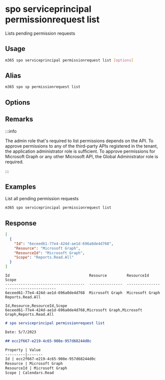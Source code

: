 
# spo serviceprincipal permissionrequest list

Lists pending permission requests

## Usage

```sh
m365 spo serviceprincipal permissionrequest list [options]
```

## Alias

```sh
m365 spo sp permissionrequest list
```

## Options

<Global />

## Remarks

:::info

The admin role that's required to list permissions depends on the API. To approve permissions to any of the third-party APIs registered in the tenant, the application administrator role is sufficient. To approve permissions for Microsoft Graph or any other Microsoft API, the Global Administrator role is required.

:::

## Examples

List all pending permission requests

```sh
m365 spo serviceprincipal permissionrequest list
```

## Response

<Tabs>
  <TabItem value="JSON">

  ```json
  [
    {
      "Id": "6eceed61-77e4-424d-ae1d-696a0de4d768",
      "Resource": "Microsoft Graph",
      "ResourceId": "Microsoft Graph",
      "Scope": "Reports.Read.All"
    }
  ]
  ```

  </TabItem>
  <TabItem value="Text">

  ```text
  Id                                    Resource         ResourceId       Scope
  ------------------------------------  ---------------  ---------------  -----------------------
  6eceed61-77e4-424d-ae1d-696a0de4d768  Microsoft Graph  Microsoft Graph  Reports.Read.All
  ```

  </TabItem>
  <TabItem value="CSV">

  ```csv
  Id,Resource,ResourceId,Scope
  6eceed61-77e4-424d-ae1d-696a0de4d768,Microsoft Graph,Microsoft Graph,Reports.Read.All
  ```

  </TabItem>
  <TabItem value="Markdown">

  ```md
  # spo serviceprincipal permissionrequest list 

  Date: 5/7/2023

  ## ecc2f667-e219-4c65-908e-957d68244d0c

  Property | Value
  ---------|-------
  Id | ecc2f667-e219-4c65-908e-957d68244d0c
  Resource | Microsoft Graph
  ResourceId | Microsoft Graph
  Scope | Calendars.Read
  ```

  </TabItem>
</Tabs>


